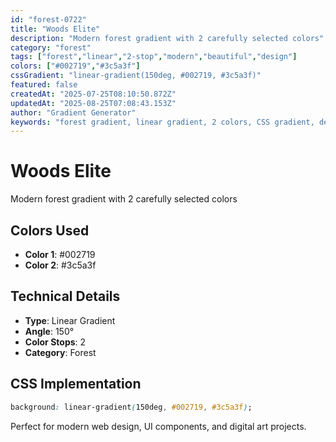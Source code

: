 ```yaml
---
id: "forest-0722"
title: "Woods Elite"
description: "Modern forest gradient with 2 carefully selected colors"
category: "forest"
tags: ["forest","linear","2-stop","modern","beautiful","design"]
colors: ["#002719","#3c5a3f"]
cssGradient: "linear-gradient(150deg, #002719, #3c5a3f)"
featured: false
createdAt: "2025-07-25T08:10:50.872Z"
updatedAt: "2025-08-25T07:08:43.153Z"
author: "Gradient Generator"
keywords: "forest gradient, linear gradient, 2 colors, CSS gradient, design, #002719, #3c5a3f"
---
```


# Woods Elite

Modern forest gradient with 2 carefully selected colors

## Colors Used
- **Color 1**: #002719
- **Color 2**: #3c5a3f

## Technical Details
- **Type**: Linear Gradient
- **Angle**: 150°
- **Color Stops**: 2
- **Category**: Forest

## CSS Implementation
```css
background: linear-gradient(150deg, #002719, #3c5a3f);
```

Perfect for modern web design, UI components, and digital art projects.
